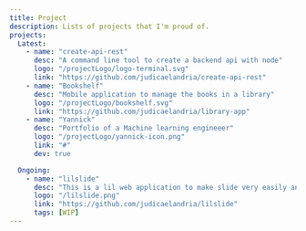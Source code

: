 ```yaml
---
title: Project
description: Lists of projects that I'm proud of.
projects:
  Latest:
    - name: "create-api-rest"
      desc: "A command line tool to create a backend api with node"
      logo: "/projectLogo/logo-terminal.svg"
      link: "https://github.com/judicaelandria/create-api-rest"
    - name: "Bookshelf"
      desc: "Mobile application to manage the books in a library"
      logo: "/projectLogo/bookshelf.svg"
      link: "https://github.com/judicaelandria/library-app"
    - name: "Yannick"
      desc: "Portfolio of a Machine learning engineeer"
      logo: "/projectLogo/yannick-icon.png"
      link: "#"
      dev: true

  Ongoing:
    - name: "lilslide"
      desc: "This is a lil web application to make slide very easily and with a very intuitive interface."
      logo: "/lilslide.png"
      link: "https://github.com/judicaelandria/lilslide"
      tags: [WIP]
---
```



<ProjectList
  title={attributes.title}
  description={attributes.description}
  projects={attributes.projects.Latest}
  onGoing={attributes.projects.Ongoing[0]}
/>
